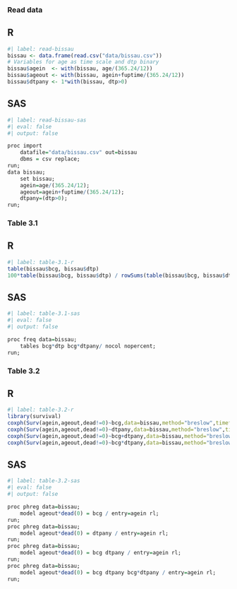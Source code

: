 ### Read data 

::: {.panel-tabset}

## R
```r
#| label: read-bissau
bissau <- data.frame(read.csv("data/bissau.csv"))
# Variables for age as time scale and dtp binary
bissau$agein  <- with(bissau, age/(365.24/12))
bissau$ageout <- with(bissau, agein+fuptime/(365.24/12))
bissau$dtpany <- 1*with(bissau, dtp>0)
```
## SAS
```r
#| label: read-bissau-sas
#| eval: false 
#| output: false

proc import 
	datafile="data/bissau.csv" out=bissau
	dbms = csv replace;
run;
data bissau; 
	set bissau;
	agein=age/(365.24/12);
	ageout=agein+fuptime/(365.24/12);
	dtpany=(dtp>0);
run; 
```
:::

### Table 3.1  

::: {.panel-tabset}
## R
```r
#| label: table-3.1-r
table(bissau$bcg, bissau$dtp)
100*table(bissau$bcg, bissau$dtp) / rowSums(table(bissau$bcg, bissau$dtp))
```

## SAS
```r
#| label: table-3.1-sas
#| eval: false 
#| output: false

proc freq data=bissau;
	tables bcg*dtp bcg*dtpany/ nocol nopercent;
run;
```
:::

### Table 3.2  

::: {.panel-tabset}
## R
```r
#| label: table-3.2-r
library(survival)
coxph(Surv(agein,ageout,dead!=0)~bcg,data=bissau,method="breslow",timefix=F)
coxph(Surv(agein,ageout,dead!=0)~dtpany,data=bissau,method="breslow",timefix=F)
coxph(Surv(agein,ageout,dead!=0)~bcg+dtpany,data=bissau,method="breslow",timefix=F)
coxph(Surv(agein,ageout,dead!=0)~bcg*dtpany,data=bissau,method="breslow",timefix=F)
```

## SAS
```r
#| label: table-3.2-sas
#| eval: false 
#| output: false

proc phreg data=bissau;
	model ageout*dead(0) = bcg / entry=agein rl;
run;
proc phreg data=bissau;
	model ageout*dead(0) = dtpany / entry=agein rl;
run;
proc phreg data=bissau;
	model ageout*dead(0) = bcg dtpany / entry=agein rl;
run;
proc phreg data=bissau;
	model ageout*dead(0) = bcg dtpany bcg*dtpany / entry=agein rl;
run;
```
:::


